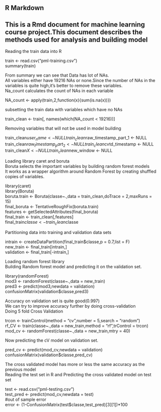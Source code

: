 ## R Markdown

## This is a Rmd document for machine learning course project.This document describes the methods used for analysis and building model  
Reading the train data into R

train <- read.csv("pml-training.csv")   
summary(train)  

From summary we can see that Data has lot of NAs.  
All variables either have 19216 NAs or none.Since the number of NAs in the variables is quite high,it's better to remove these variables.  
Na_count calculates the count of NAs in each variable   

NA_count <- apply(train,2,function(x){sum(is.na(x))})  


subsetting the train data with variables which have no NAs  


train_clean <- train[, names(which(NA_count < 19216))]  

Removing variables that will not be used in model building  

train_clean$user_name <- NULL  
train_clean$raw_timestamp_part_1 <- NULL  
train_clean$raw_timestamp_part_2 <- NULL  
train_clean$cvtd_timestamp <- NULL  
train_clean$X <- NULL  
train_clean$new_window <- NULL  


Loading library caret and boruta   
Boruta selects the important variables by building random forest models  
It works as a wrapper algorithm around Random Forest by creating shuffled copies of variables.  

library(caret)  
library(Boruta)  
boruta.train <- Boruta(classe~.,data = train_clean,doTrace = 2,maxRuns = 15)  
final_boruta <- TentativeRoughFix(boruta.train)  
features <- getSelectedAttributes(final_boruta)  
final_train <- train_clean[,features]  
final_train$classe <- train_clean$classe  


Partitioning data into training and validation data sets  


intrain <- createDataPartition(final_train$classe,p = 0.7,list = F)  
new_train <- final_train[intrain,]  
validation <- final_train[-intrain,]   


Loading random forest library  
Building Random forest model and predicting it on the validation set.  


library(randomForest)  
mod3 <- randomForest(classe~.,data = new_train)  
pred3 <- predict(mod3,newdata = validation)  
confusionMatrix(validation$classe,pred3)  


Accuracy on validation set is quite good(0.997)  
We can try to improve accuracy further by doing cross-validation  
Doing 5 fold Cross Validation  



trcon <- trainControl(method = "cv",number = 5,search = "random")  
rf_CV <- train(classe~.,data = new_train,method = "rf",trControl = trcon)  
mod_cv <- randomForest(classe~.,data = new_train,mtry = 40)  


Now predicting the cV model on validation set.  


pred_cv <- predict(mod_cv,newdata = validation)  
 confusionMatrix(validation$classe,pred_cv)  

The cross validated model has more or less the same accuracy as the previous model  
Reading the test set in R and Predicting the cross validated model on test set  


 test <- read.csv("pml-testing.csv")  
test_pred <- predict(mod_cv,newdata = test)   
#out of sample error  
error <- (1-ConfusionMatrix(test$classe,test_pred)[3][1])*100  


